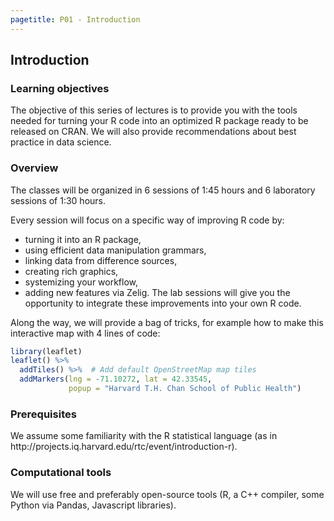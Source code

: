 ```yaml
---
pagetitle: P01 - Introduction
---
```


## Introduction

### Learning objectives

The objective of this series of lectures is to provide you with the tools needed for turning your R code into an optimized R package ready to be released on CRAN. We will also provide recommendations about best practice in data science.

### Overview

The classes will be organized in 6 sessions of 1:45 hours and 6 laboratory sessions of 1:30 hours.

Every session will focus on a specific way of improving R code by:

- turning it into an R package,
- using efficient data manipulation grammars,
- linking data from difference sources,
- creating rich graphics,
- systemizing your workflow,
- adding new features via Zelig.
The lab sessions will give you the opportunity to integrate these improvements into your own R code.

Along the way, we will provide a bag of tricks, for example how to make this interactive map with 4 lines of code:

```r
library(leaflet)
leaflet() %>%
  addTiles() %>%  # Add default OpenStreetMap map tiles
  addMarkers(lng = -71.10272, lat = 42.33545,
             popup = "Harvard T.H. Chan School of Public Health")
```

### Prerequisites

We assume some familiarity with the R statistical language (as in http://projects.iq.harvard.edu/rtc/event/introduction-r).

### Computational tools

We will use free and preferably open-source tools (R, a C++ compiler, some Python via Pandas, Javascript libraries).

